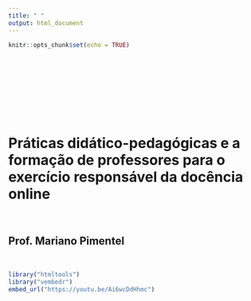 ```yaml
---
title: " "
output: html_document
---
```


```r
knitr::opts_chunk$set(echo = TRUE)
```
<br>
<br>
<br>
<br>
<br>
<br>
<br>

# Práticas didático-pedagógicas e a formação de professores para o exercício responsável da docência online
<br>


## Prof. Mariano Pimentel
<br>

```r
library("htmltools")
library("vembedr")
embed_url("https://youtu.be/Ai6wcDdHhmc")

```

